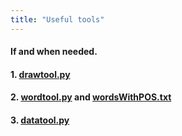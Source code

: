 ```yaml
---
title: "Useful tools"
---
```


#### If and when needed.

#### 1. <a href="../../media/useful/drawtool.py" download >**drawtool.py**</a>

#### 2. <a href="../../media/useful/wordtool.py" download >**wordtool.py**</a> and <a href="../../media/useful/wordsWithPOS.txt" download >**wordsWithPOS.txt**</a>

#### 3. <a href="../../media/useful/datatool.py" download >**datatool.py**</a>